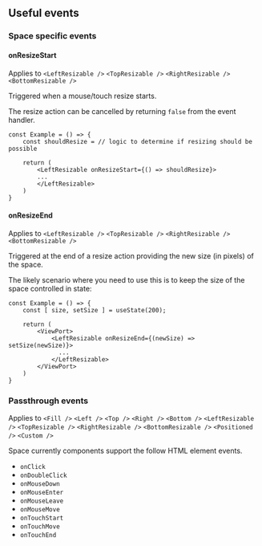 
<CommonHeader />

<Meta title="React Spaces|Useful events" />

## Useful events

### Space specific events

#### onResizeStart

Applies to `<LeftResizable />` `<TopResizable />` `<RightResizable />` `<BottomResizable />`

Triggered when a mouse/touch resize starts. 

The resize action can be cancelled by returning `false` from the event handler.

```tsx
const Example = () => {
	const shouldResize = // logic to determine if resizing should be possible

	return (
		<LeftResizable onResizeStart={() => shouldResize}>
		...
		</LeftResizable>
	)
}
```

#### onResizeEnd

Applies to `<LeftResizable />` `<TopResizable />` `<RightResizable />` `<BottomResizable />`

Triggered at the end of a resize action providing the new size (in pixels) of the space.

The likely scenario where you need to use this is to keep the size of the space controlled 
in state:

```tsx
const Example = () => {
	const [ size, setSize ] = useState(200);

	return (
		<ViewPort>
			<LeftResizable onResizeEnd={(newSize) => setSize(newSize)}>
			  ...
			</LeftResizable>
		</ViewPort>
	)
}
```

### Passthrough events

Applies to `<Fill />` `<Left />` `<Top />` `<Right />` `<Bottom />` `<LeftResizable />` `<TopResizable />` `<RightResizable />` `<BottomResizable />` `<Positioned />` `<Custom />`

Space currently components support the follow HTML element events.

- `onClick`
- `onDoubleClick`
- `onMouseDown`
- `onMouseEnter`
- `onMouseLeave`
- `onMouseMove`
- `onTouchStart`
- `onTouchMove`
- `onTouchEnd`
